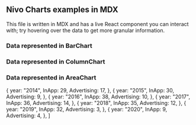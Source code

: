 
## Nivo Charts examples in MDX

This file is written in MDX and has a live React component you can interact with; try hovering over the data to get more granular information.

### Data represented in BarChart

<div id="bar" style={{ height: "40vh" }}>
  <ResponsiveBar
    data={nivoData}
    keys={["InApp", "Advertising"]}
    indexBy="year"
    colors={{ scheme: "nivo" }}
    margin={{ top: 50, right: 130, bottom: 50, left: 60 }}
    legends={[
      {
        dataFrom: "keys",
        anchor: "bottom-right",
        direction: "column",
        justify: false,
        itemsSpacing: 2,
        itemWidth: 100,
        itemHeight: 20,
        itemDirection: "left-to-right",
        itemOpacity: 0.85,
        symbolSize: 20,
        translateX: 100,
        effects: [
          {
            on: "hover",
            style: {
              itemOpacity: 1,
            },
          },
        ],
      },
    ]}
  />
</div>

### Data represented in ColumnChart

### Data represented in AreaChart

  {
    year: "2014",
    InApp: 29,
    Advertising: 17,
  },
  {
    year: "2015",
    InApp: 30,
    Advertising: 9,
  },
  {
    year: "2016",
    InApp: 38,
    Advertising: 10,
  },
  {
    year: "2017",
    InApp: 36,
    Advertising: 14,
  },
  {
    year: "2018",
    InApp: 35,
    Advertising: 12,
  },
  {
    year: "2019",
    InApp: 32,
    Advertising: 3,
  },
  {
    year: "2020",
    InApp: 9,
    Advertising: 4,
  },
]
